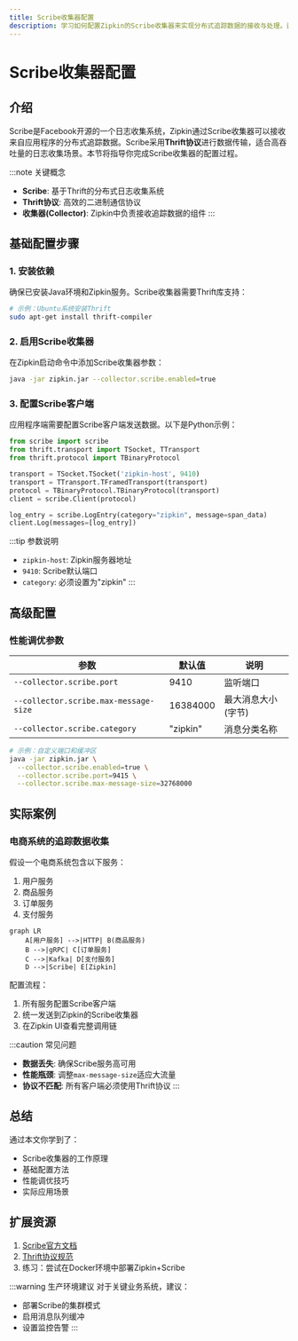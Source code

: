 ```yaml
---
title: Scribe收集器配置
description: 学习如何配置Zipkin的Scribe收集器来实现分布式追踪数据的接收与处理。适合初学者的完整指南。
---
```


# Scribe收集器配置

## 介绍

Scribe是Facebook开源的一个日志收集系统，Zipkin通过Scribe收集器可以接收来自应用程序的分布式追踪数据。Scribe采用**Thrift协议**进行数据传输，适合高吞吐量的日志收集场景。本节将指导你完成Scribe收集器的配置过程。

:::note 关键概念
- **Scribe**: 基于Thrift的分布式日志收集系统
- **Thrift协议**: 高效的二进制通信协议
- **收集器(Collector)**: Zipkin中负责接收追踪数据的组件
:::

## 基础配置步骤

### 1. 安装依赖
确保已安装Java环境和Zipkin服务。Scribe收集器需要Thrift库支持：

```bash
# 示例：Ubuntu系统安装Thrift
sudo apt-get install thrift-compiler
```

### 2. 启用Scribe收集器
在Zipkin启动命令中添加Scribe收集器参数：

```bash
java -jar zipkin.jar --collector.scribe.enabled=true
```

### 3. 配置Scribe客户端
应用程序端需要配置Scribe客户端发送数据。以下是Python示例：

```python
from scribe import scribe
from thrift.transport import TSocket, TTransport
from thrift.protocol import TBinaryProtocol

transport = TSocket.TSocket('zipkin-host', 9410)
transport = TTransport.TFramedTransport(transport)
protocol = TBinaryProtocol.TBinaryProtocol(transport)
client = scribe.Client(protocol)

log_entry = scribe.LogEntry(category="zipkin", message=span_data)
client.Log(messages=[log_entry])
```

:::tip 参数说明
- `zipkin-host`: Zipkin服务器地址
- `9410`: Scribe默认端口
- `category`: 必须设置为"zipkin"
:::

## 高级配置

### 性能调优参数

| 参数 | 默认值 | 说明 |
|------|--------|------|
| `--collector.scribe.port` | 9410 | 监听端口 |
| `--collector.scribe.max-message-size` | 16384000 | 最大消息大小(字节) |
| `--collector.scribe.category` | "zipkin" | 消息分类名称 |

```bash
# 示例：自定义端口和缓冲区
java -jar zipkin.jar \
  --collector.scribe.enabled=true \
  --collector.scribe.port=9415 \
  --collector.scribe.max-message-size=32768000
```

## 实际案例

### 电商系统的追踪数据收集
假设一个电商系统包含以下服务：
1. 用户服务
2. 商品服务
3. 订单服务
4. 支付服务

```mermaid
graph LR
    A[用户服务] -->|HTTP| B(商品服务)
    B -->|gRPC| C[订单服务]
    C -->|Kafka| D[支付服务]
    D -->|Scribe| E[Zipkin]
```

配置流程：
1. 所有服务配置Scribe客户端
2. 统一发送到Zipkin的Scribe收集器
3. 在Zipkin UI查看完整调用链

:::caution 常见问题
- **数据丢失**: 确保Scribe服务高可用
- **性能瓶颈**: 调整`max-message-size`适应大流量
- **协议不匹配**: 所有客户端必须使用Thrift协议
:::

## 总结

通过本文你学到了：
- Scribe收集器的工作原理
- 基础配置方法
- 性能调优技巧
- 实际应用场景

## 扩展资源

1. [Scribe官方文档](https://github.com/facebookarchive/scribe)
2. [Thrift协议规范](https://thrift.apache.org/)
3. 练习：尝试在Docker环境中部署Zipkin+Scribe

:::warning 生产环境建议
对于关键业务系统，建议：
- 部署Scribe的集群模式
- 启用消息队列缓冲
- 设置监控告警
:::